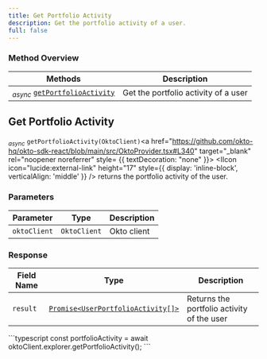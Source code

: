 ```yaml
---
title: Get Portfolio Activity
description: Get the portfolio activity of a user.
full: false
---
```




### Method Overview

| Methods                                                                         | Description                          |                 
|---------------------------------------------------------------------------------|--------------------------------------|
| <sub><i>async</i></sub> [`getPortfolioActivity`](#get-portfolio-activity) | Get the portfolio activity of a user |

<div className="method-box">

## Get Portfolio Activity

<sub><i>async</i></sub> `getPortfolioActivity(OktoClient)`<a href="https://github.com/okto-hq/okto-sdk-react/blob/main/src/OktoProvider.tsx#L340" target="_blank" rel="noopener noreferrer" style= {{ textDecoration: "none" }}> <IIcon icon="lucide:external-link" height="17" style={{ display: 'inline-block', verticalAlign: 'middle' }} /></a> returns the portfolio activity of the user.
### Parameters

| Parameter   | Type                        | Description                            | 
|-------------|-----------------------------|----------------------------------------|
| `oktoClient` | `OktoClient` | Okto client |                                        |

### Response

<Callout title="Success Response">

| Field Name | Type                  | Description                                   | 
|------------|-----------------------|-----------------------------------------------|
| `result`   | [`Promise<UserPortfolioActivity[]>`](/api-docs#model/userportfoliodata) | Returns the portfolio activity of the user | 

</Callout>


<Accordions>
<Accordion title="Example">
<Tabs items={['Typescript']}>
  <Tab value="Typescript">
    ```typescript
    const portfolioActivity = await oktoClient.explorer.getPortfolioActivity();
    ```
  </Tab>
</Tabs>
</Accordion>
</Accordions>

</div>
